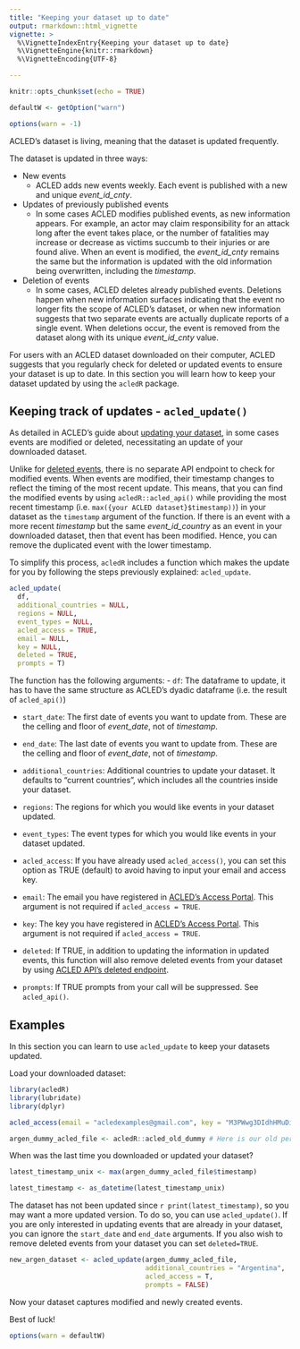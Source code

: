 ```yaml
---
title: "Keeping your dataset up to date"
output: rmarkdown::html_vignette
vignette: >
  %\VignetteIndexEntry{Keeping your dataset up to date}
  %\VignetteEngine{knitr::rmarkdown}
  %\VignetteEncoding{UTF-8}

---
```

```r
knitr::opts_chunk$set(echo = TRUE)

defaultW <- getOption("warn") 

options(warn = -1) 

```

ACLED’s dataset is living, meaning that the dataset is updated frequently. 

The dataset is updated in three ways: 

-   New events
    -   ACLED adds new events weekly. Each event is published with a new and unique *event_id_cnty*. 
    
-   Updates of previously published events
    -   In some cases ACLED modifies published events, as new information appears. For example, an actor may claim responsibility for an attack long after the event takes place, or the number of fatalities may increase or decrease as victims succumb to their injuries or are found alive. When an event is modified, the *event_id_cnty* remains the same but the information is updated with the old information being overwritten, including the *timestamp*. 

-   Deletion of events
    -   In some cases, ACLED deletes already published events. Deletions happen when new information surfaces indicating that the event no longer fits the scope of ACLED's dataset, or when new information suggests that two separate events are actually duplicate reports of a single event. When deletions occur, the event is removed from the dataset along with its unique *event_id_cnty* value.

For users with an ACLED dataset downloaded on their computer, ACLED suggests that you regularly check for deleted or updated events to ensure your dataset is up to date. In this section you will learn how to keep your dataset updated by using the `acledR` package. 

## Keeping track of updates - `acled_update()`

As detailed in ACLED’s guide about [updating your dataset](https://acleddata.com/download/35179/), in some cases events are modified or deleted, necessitating an update of your downloaded dataset. 

Unlike for [deleted events](https://acled.github.io/ACLED-api-guide/deleted_endpoint.html), there is no separate API endpoint to check for modified events. When events are modified, their timestamp changes to reflect the timing of the most recent update. This means, that you can find the modified events by using `acledR::acled_api()` while providing  the most recent timestamp (i.e. `max({your ACLED dataset}$timestamp))`) in your dataset as the `timestamp` argument of the function. If there is an event with a more recent *timestamp* but the same *event_id_country* as an event in your downloaded dataset, then that event has been modified. Hence, you can remove the duplicated event with the lower timestamp. 

To simplify this process, `acledR` includes a function which makes the update for you by following the steps previously explained: `acled_update`. 

```r
acled_update(
  df,
  additional_countries = NULL,
  regions = NULL,
  event_types = NULL,
  acled_access = TRUE,
  email = NULL,
  key = NULL,
  deleted = TRUE,
  prompts = T)
```

The function has the following arguments: 
-   `df`: The dataframe to update, it has to have the same structure as ACLED's dyadic dataframe (i.e. the result of `acled_api()`)

-   `start_date`: The first date of events you want to update from. These are the celling and floor of *event_date*, not of *timestamp*.

-   `end_date`:  The last date of events you want to update from. These are the celling and floor of *event_date*, not of *timestamp*.

-   `additional_countries`: Additional countries to update your dataset. It defaults to “current countries”, which includes all the countries inside your dataset. 

-   `regions`: The regions for which you would like events in your dataset updated.  

-   `event_types`: The event types for which you would like events in your dataset updated. 

-   `acled_access`: If you have already used `acled_access()`, you can set this option as TRUE (default) to avoid having to input your email and access key. 

-   `email`: The email you have registered in [ACLED's Access Portal](https://developer.acleddata.com/). This argument is not required if `acled_access = TRUE`. 

-   `key`: The key you have registered in [ACLED's Access Portal](https://developer.acleddata.com/). This argument is not required if `acled_access = TRUE`.

-   `deleted`: If TRUE, in addition to updating the information in updated events, this function will also remove deleted events from your dataset by using [ACLED API's deleted endpoint](https://acled.github.io/acledR/articles/acled_deletions_api.html). 

-   `prompts`: If TRUE prompts from your call will be suppressed. See `acled_api()`. 

## Examples

In this section you can learn to use `acled_update` to keep your datasets updated. 

Load your downloaded dataset:

```r
library(acledR)
library(lubridate)
library(dplyr)
```

```r
acled_access(email = "acledexamples@gmail.com", key = "M3PWwg3DIdhHMuDiilp5") #  This is an example, you will need to input your credentials.

argen_dummy_acled_file <- acledR::acled_old_dummy # Here is our old personal ACLED dataset
```

When was the last time you downloaded or updated your dataset? 
```r
latest_timestamp_unix <- max(argen_dummy_acled_file$timestamp)

latest_timestamp <- as_datetime(latest_timestamp_unix) 
```

The dataset has not been updated since `r print(latest_timestamp)`, so you may want a more updated version. To do so, you can use `acled_update()`. If you are only interested in updating events that are already in your dataset, you can ignore the `start_date` and `end_date` arguments. If you also wish to remove deleted events from your dataset you can set `deleted=TRUE`. 

```r

new_argen_dataset <- acled_update(argen_dummy_acled_file, 
                                  additional_countries = "Argentina", 
                                  acled_access = T, 
                                  prompts = FALSE) 
```

Now your dataset captures modified and newly created events. 

Best of luck!

```r
options(warn = defaultW)
```
